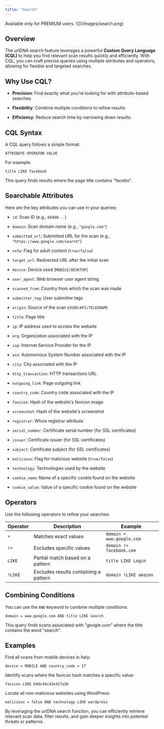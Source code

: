 ```yaml
---
title: "Search"
---
```

<Warning>
  Available only for PREMIUM users.
</Warning>
![](/images/search.png)

## Overview

The urlDNA search feature leverages a powerful **Custom Query Language (CQL)** to help you find relevant scan results quickly and efficiently. With CQL, you can craft precise queries using multiple attributes and operators, allowing for flexible and targeted searches.

## Why Use CQL?

* **Precision**: Find exactly what you're looking for with attribute-based searches.

* **Flexibility**: Combine multiple conditions to refine results.

* **Efficiency**: Reduce search time by narrowing down results.

## CQL Syntax

A CQL query follows a simple format:

```
ATTRIBUTE OPERATOR VALUE
```

For example:

```
title LIKE facebook
```

This query finds results where the page title contains "facebo".

## Searchable Attributes

Here are the key attributes you can use in your queries:

* `id`: Scan ID (e.g., `660d0...`)

* `domain`: Scan domain name (e.g., `"google.com"`)

* `submitted_url`: Submitted URL for the scan (e.g., `"https://www.google.com/search"`)

* `nsfw`: Flag for adult content (`true/false`)

* `target_url`: Redirected URL after the initial scan

* `device`: Device used (`MOBILE/DESKTOP`)

* `user_agent`: Web browser user agent string

* `scanned_from`: Country from which the scan was made

* `submitter_tag`: User submitter tags

* `origin`: Source of the scan (`USER/API/TELEGRAM`)

* `title`: Page title

* `ip`: IP address used to access the website

* `org`: Organization associated with the IP

* `isp`: Internet Service Provider for the IP

* `asn`: Autonomous System Number associated with the IP

* `city`: City associated with the IP

* `http_transaction`: HTTP transactions URL

* `outgoing_link`: Page outgoing link

* `country_code`: Country code associated with the IP

* `favicon`: Hash of the website's favicon image

* `screenshot`: Hash of the website's screenshot

* `registrar`: Whois registrar attribute

* `serial_number`: Certificate serial number (for SSL certificates)

* `issuer`: Certificate issuer (for SSL certificates)

* `subject`: Certificate subject (for SSL certificates)

* `malicious`: Flag for malicious website (`true/false`)

* `technology`: Technologies used by the website

* `cookie_name`: Name of a specific cookie found on the website

* `cookie_value`: Value of a specific cookie found on the website

## Operators

Use the following operators to refine your searches:

| Operator | Description                           | Example                   |
| -------- | ------------------------------------- | ------------------------- |
| `=`      | Matches exact values                  | `domain = www.google.com` |
| `!=`     | Excludes specific values              | `domain != facebook.com`  |
| `LIKE`   | Partial match based on a pattern      | `title LIKE Login`        |
| `!LIKE`  | Excludes results containing a pattern | `domain !LIKE amazon`     |

## Combining Conditions

You can use the `AND` keyword to combine multiple conditions:

```
domain = www.google.com AND title LIKE search
```

This query finds scans associated with "google.com" where the title contains the word "search".

## Examples

Find all scans from mobile devices in Italy:

```
device = MOBILE AND country_code = IT
```

Identify scans where the favicon hash matches a specific value:

```
favicon LIKE b9dc44c43e427a3b
```

Locate all non-malicious websites using WordPress:

```
malicious = false AND technology LIKE wordpress
```

By leveraging the urlDNA search function, you can efficiently retrieve relevant scan data, filter results, and gain deeper insights into potential threats or patterns.